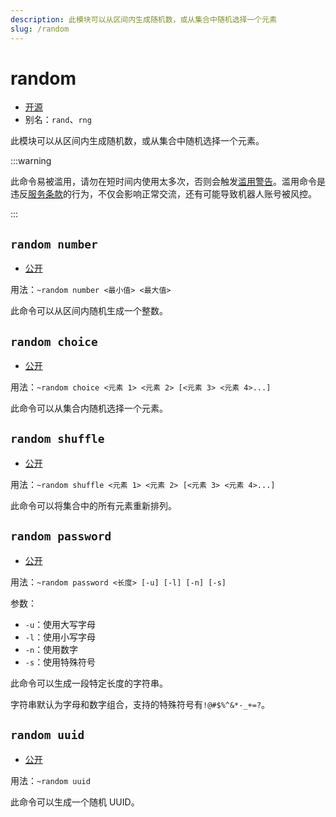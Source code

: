 ```yaml
---
description: 此模块可以从区间内生成随机数，或从集合中随机选择一个元素
slug: /random
---
```


# random

-   [开源](/docs/help/faq#为什么有些模块没有开源)
-   别名：`rand`、`rng`

此模块可以从区间内生成随机数，或从集合中随机选择一个元素。

:::warning

此命令易被滥用，请勿在短时间内使用太多次，否则会触发[滥用警告](abuse_warning)。滥用命令是违反[服务条款](policy)的行为，不仅会影响正常交流，还有可能导致机器人账号被风控。

:::

## `random number`

-   [公开](permissions)

用法：`~random number <最小值> <最大值>`

此命令可以从区间内随机生成一个整数。

## `random choice`

-   [公开](permissions)

用法：`~random choice <元素 1> <元素 2> [<元素 3> <元素 4>...]`

此命令可以从集合内随机选择一个元素。

## `random shuffle`

-   [公开](permissions)

用法：`~random shuffle <元素 1> <元素 2> [<元素 3> <元素 4>...]`

此命令可以将集合中的所有元素重新排列。

## `random password`

-   [公开](permissions)

用法：`~random password <长度> [-u] [-l] [-n] [-s]`

参数：

-   `-u`：使用大写字母
-   `-l`：使用小写字母
-   `-n`：使用数字
-   `-s`：使用特殊符号

此命令可以生成一段特定长度的字符串。

字符串默认为字母和数字组合，支持的特殊符号有`!@#$%^&*-_+=?`。

## `random uuid`

-   [公开](permissions)

用法：`~random uuid`

此命令可以生成一个随机 UUID。

